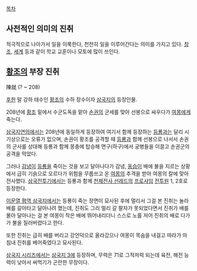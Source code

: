 [[목차]]
== 사전적인 의미의 진취 ==
적극적으로 나아가서 일을 이룩한다, 천천히 일을 이루어간다는 의미를 가지고 있다. [[창조]], [[세계]] 등과 같이 학교 교훈이나 모토에 많이 쓰인다.

== [[황조]]의 부장 진취 ==
陳就
(? ~ 208)

[[후한]] 말 강하 태수인 [[황조]]의 수하 장수이자 [[삼국지]]의 등장인물.

208년에 [[황조]] 밑에서 수군도독을 맡아 [[손권]]의 군세를 맞아 선봉으로 싸우다가 [[여몽]]에게 죽는다.

[[삼국지연의]]에서는 208년에 동일하게 등장하여 여기서 함께 등장하는 [[등룡]]과는 달리 시기상으로는 오류가 없으며, 손권이 황조를 공격할 때 [[등룡]]과 함께 선봉으로 나서서 손권의 군사를 상대해 등룡과 함께 몽충에 탑승해 면구(하구)에서 궁병들을 이끌고 손권군의 공격을 막았다.

그러나 [[감녕]]이 [[등룡]]을 죽이는 것을 보고 달아나다가 감녕, [[동습]]이 배에 불을 지르는 상황에서 급히 기슭으로 오르다가 위험을 무릅쓰고 온 [[여몽]]의 추격을 받아 여몽의 칼에 맞아 전사했다. [[삼국전투기]]에서는 등룡과 함께 [[천체전사 선레드]]의 [[프로샤임]] [[전투원]] 1, 2호로 등장한다.

[[이문열 평역 삼국지]]에서는 등룡이 죽는 장면이 묘사된 후에 멀리서 그걸 본 진취는 놀라 배를 갈아타고 달아나려 했는데, 진취도 그리 멀리 갈 팔자가 못되었다면서 진취가 배를 몰아 달아나는 걸 본 여몽이 작은 배에 뛰어내리더니 스스로 노를 저어 진취의 배로 다가가 불을 질러버렸다고 한다.

또한 진취는 급히 배를 버리고 강언덕으로 올라갔으나 여몽이 목숨을 내걸고 따라가 마침내 진취를 베어죽였다고 묘사된다.

[[삼국지 시리즈]]에서는 [[삼국지 3]]에 등장하며, 무력은 71로 그적저럭 되는데 육전, 해전 능력이 낮아서 써먹기가 곤란한 무장이다.
